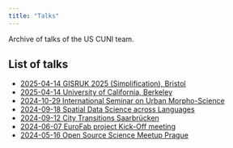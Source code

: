 ```yaml
---
title: "Talks"
---
```


Archive of talks of the US CUNI team.

## List of talks

- [2025-04-14 GISRUK 2025 (Simplification), Bristol](slides/202504_GISRUK_simplification.qmd)
- [2025-04-14 University of California, Berkeley](slides/202504_Berkeley.qmd)
- [2024-10-29 International Seminar on Urban Morpho-Science](slides/202410_Nanjing.qmd)
- [2024-09-18 Spatial Data Science across Languages](slides/202409_SDSL.qmd)
- [2024-09-12 City Transitions Saarbrücken](slides/202409_Saarbrucken.qmd)
- [2024-06-07 EuroFab project Kick-Off meeting](slides/202406_EuroFab_KO.qmd)
- [2024-05-16 Open Source Science Meetup Prague](https://martinfleischmann.net/talks/2024_OSSci_meetup/)


